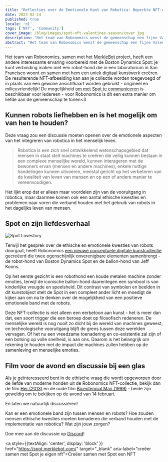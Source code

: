 ```yaml
---
title: "Reflecties over de Emotionele Kant van Robotica: Beperkte NFT-collectie voor Valentijnsdag"
date: 2023-02-14
published: true
locale: 'nl'
tags: ['NFT', 'Community']
cover_image: /blog/images/spot-nft-valentines-season/cover.jpg
description: "Het team van Robonomics wenst de gemeenschap een fijne Valentijnsdag! Vandaag hebben we nog een reden om over onze gevoelens te praten, liefde en dankbaarheid te uiten, iets zoets en aangenaams te geven aan onze zielsverwant, vriend - aan wie ons hart ook verlangt."
abstract: "Het team van Robonomics wenst de gemeenschap een fijne Valentijnsdag! Vandaag hebben we nog een reden om over onze gevoelens te praten, liefde en dankbaarheid te uiten, iets zoets en aangenaams te geven aan onze zielsverwant, vriend - aan wie ons hart ook verlangt."
---
```


Het team van Robonomics, samen met het [MerkleBot](https://merklebot.com/) project, heeft een andere interessante ervaring voorbereid met de Boston Dynamics Spot: je kunt verbinding maken met een robot-hond die in een laboratorium in San Francisco woont en samen met hem een uniek digitaal kunstwerk creëren. De resulterende NFT-afbeelding kan aan je collectie worden toegevoegd of in plaats van een gewone ansichtkaart worden gebruikt - origineel en milieuvriendelijk! De mogelijkheid [om met Spot te communiceren](https://spot.merklebot.com/) is beschikbaar voor iedereen - voor Robonomics is dit een extra manier om liefde aan de gemeenschap te tonen\<3

## Kunnen robots liefhebben en is het mogelijk om van hen te houden?

Deze vraag zou een discussie moeten openen over de emotionele aspecten van het integreren van robotica in het menselijk leven.

> Robotica is een zich snel ontwikkelend wetenschapsgebied dat mensen in staat stelt machines te creëren die veilig kunnen bestaan in een complexe menselijke wereld, kunnen interageren met de bewoners ervan (mensen en andere machines), enkele nuttige handelingen kunnen uitvoeren, meestal gericht op het verbeteren van de kwaliteit van leven van mensen en op een of andere manier te vereenvoudigen.

Het lijkt erop dat er alleen maar voordelen zijn van de vooruitgang in robotica, maar daarmee komen ook een aantal ethische kwesties en problemen naar voren die verband houden met het gebruik van robots in het dagelijks leven van mensen.

## Spot en zijn liefdesverhaal

![Spot Lovestory](/blog/images/spot-nft-valentines-season/spot_lovestory.png)

Terwijl het gesprek over de ethische en emotionele kwesties van robots doorgaat, heeft Robonomics [een nieuwe conceptuele digitale kunstcollectie](https://singular.app/collectibles/kusama/b437f70371c8622e02-MBVD-2023/16627505-b437f70371c8622e02-MBVD-2023-MBVD-2023-00000006) gecreëerd die twee ogenschijnlijk onverenigbare elementen samenbrengt - de robot-hond van Boston Dynamics Spot en de ballon-hond van Jeff Koons.

Op het eerste gezicht is een robothond een koude metalen machine zonder emoties, terwijl de iconische ballon-hond daarentegen een symbool is van kinderlijke vreugde en speelsheid. Dit contrast van symbolen en beelden in dit kunstobject stelt de Spot in een compleet ander licht en moedigt de kijker aan om na te denken over de mogelijkheid van een positieve emotionele band met de robots.

Deze NFT-collectie is niet alleen een eerbetoon aan kunst - het is meer dan dat, een soort trigger die een beroep doet op filosofisch redeneren. De menselijke wereld is nog nooit zo dicht bij de wereld van machines geweest, en technologische vooruitgang blijft de grens tussen deze werelden vervagen. Of het nu een vreedzame toenadering en co-existentie zal zijn of een botsing op volle snelheid, is aan ons. Daarom is het belangrijk om rekening te houden met de impact die machines zullen hebben op de samenleving en menselijke emoties.

## Film voor de avond en discussie bij een glas

Als je geïnteresseerd bent in de ethische vraag die wordt opgeworpen door de liefde van moderne honden uit de Robonomics NFT-collectie, bekijk dan de film [Her (2013)](https://www.imdb.com/title/tt1798709/) en de oude film [Bicentennial Man (1999)](https://www.imdb.com/title/tt0182789/) - beide zijn geweldig om te bekijken op de avond van 14 februari.

En laten we natuurlijk discussiëren!

Kan er een emotionele band zijn tussen mensen en robots? Hoe zouden mensen ethische kwesties moeten benaderen die verband houden met de implementatie van robotica? Wat zijn jouw zorgen?

Doe mee aan de discussie op [Discord](https://discord.gg/dyFgwHfCN7)!

<a style={{textAlign: 'center', display: 'block' }} href="https://spot.merklebot.com/" target="_blank" aria-label="creëer samen met Spot je eigen nft">Creëer samen met Spot een NFT</a>